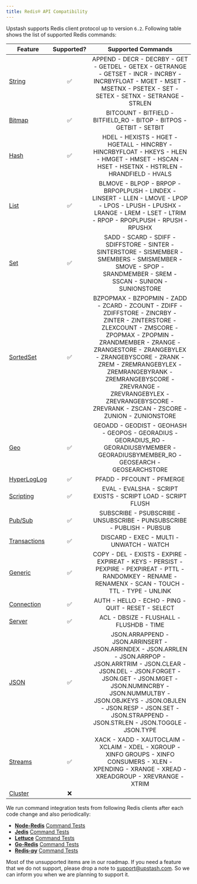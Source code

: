 ```yaml
---
title: Redis® API Compatibility
---
```


Upstash supports Redis client protocol up to version `6.2`. Following table
shows the list of supported Redis commands:

| Feature                                                       | Supported? |                                                                                                                                                                                   Supported Commands                                                                                                                                                                                   |
| ------------------------------------------------------------- | :--------: | :------------------------------------------------------------------------------------------------------------------------------------------------------------------------------------------------------------------------------------------------------------------------------------------------------------------------------------------------------------------------------------: |
| [String](https://redis.io/commands/?group=string)             |     ✅     |                                                                                                       APPEND - DECR - DECRBY - GET - GETDEL - GETEX - GETRANGE - GETSET - INCR - INCRBY - INCRBYFLOAT - MGET - MSET - MSETNX - PSETEX - SET - SETEX - SETNX - SETRANGE - STRLEN                                                                                                        |
| [Bitmap](https://redis.io/commands/?group=bitmap)             |     ✅     |                                                                                                                                                          BITCOUNT - BITFIELD - BITFIELD_RO - BITOP - BITPOS - GETBIT - SETBIT                                                                                                                                                          |
| [Hash](https://redis.io/commands/?group=hash)                 |     ✅     |                                                                                                                     HDEL - HEXISTS - HGET - HGETALL - HINCRBY - HINCRBYFLOAT - HKEYS - HLEN - HMGET - HMSET - HSCAN - HSET - HSETNX - HSTRLEN - HRANDFIELD - HVALS                                                                                                                     |
| [List](https://redis.io/commands/?group=list)                 |     ✅     |                                                                                                        BLMOVE - BLPOP - BRPOP - BRPOPLPUSH - LINDEX - LINSERT - LLEN - LMOVE - LPOP - LPOS - LPUSH - LPUSHX - LRANGE - LREM - LSET - LTRIM - RPOP - RPOPLPUSH - RPUSH - RPUSHX                                                                                                         |
| [Set](https://redis.io/commands/?group=set)                   |     ✅     |                                                                                                            SADD - SCARD - SDIFF - SDIFFSTORE - SINTER - SINTERSTORE - SISMEMBER - SMEMBERS - SMISMEMBER - SMOVE - SPOP - SRANDMEMBER - SREM - SSCAN - SUNION - SUNIONSTORE                                                                                                             |
| [SortedSet](https://redis.io/commands/?group=sorted_set)      |     ✅     | BZPOPMAX - BZPOPMIN - ZADD - ZCARD - ZCOUNT - ZDIFF - ZDIFFSTORE - ZINCRBY - ZINTER - ZINTERSTORE - ZLEXCOUNT - ZMSCORE - ZPOPMAX - ZPOPMIN - ZRANDMEMBER - ZRANGE - ZRANGESTORE - ZRANGEBYLEX - ZRANGEBYSCORE - ZRANK - ZREM - ZREMRANGEBYLEX - ZREMRANGEBYRANK - ZREMRANGEBYSCORE - ZREVRANGE - ZREVRANGEBYLEX - ZREVRANGEBYSCORE - ZREVRANK - ZSCAN - ZSCORE - ZUNION - ZUNIONSTORE |
| [Geo](https://redis.io/commands/?group=geo)                   |     ✅     |                                                                                                                         GEOADD - GEODIST - GEOHASH - GEOPOS - GEORADIUS - GEORADIUS_RO - GEORADIUSBYMEMBER - GEORADIUSBYMEMBER_RO - GEOSEARCH - GEOSEARCHSTORE                                                                                                                         |
| [HyperLogLog](https://redis.io/commands/?group=hyperloglog)   |     ✅     |                                                                                                                                                                               PFADD - PFCOUNT - PFMERGE                                                                                                                                                                                |
| [Scripting](https://redis.io/commands/?group=scripting)       |     ✅     |                                                                                                                                                              EVAL - EVALSHA - SCRIPT EXISTS - SCRIPT LOAD - SCRIPT FLUSH                                                                                                                                                               |
| [Pub/Sub](https://redis.io/commands/?group=pubsub)            |     ✅     |                                                                                                                                                         SUBSCRIBE - PSUBSCRIBE - UNSUBSCRIBE - PUNSUBSCRIBE - PUBLISH - PUBSUB                                                                                                                                                         |
| [Transactions](https://redis.io/commands/?group=transactions) |     ✅     |                                                                                                                                                                        DISCARD - EXEC - MULTI - UNWATCH - WATCH                                                                                                                                                                        |
| [Generic](https://redis.io/commands/?group=generic)           |     ✅     |                                                                                                               COPY - DEL - EXISTS - EXPIRE - EXPIREAT - KEYS - PERSIST - PEXPIRE - PEXPIREAT - PTTL - RANDOMKEY - RENAME - RENAMENX - SCAN - TOUCH - TTL - TYPE - UNLINK                                                                                                               |
| [Connection](https://redis.io/commands/?group=connection)     |     ✅     |                                                                                                                                                                   AUTH - HELLO - ECHO - PING - QUIT - RESET - SELECT                                                                                                                                                                   |
| [Server](https://redis.io/commands/?group=server)             |     ✅     |                                                                                                                                                                        ACL - DBSIZE - FLUSHALL - FLUSHDB - TIME                                                                                                                                                                        |
| [JSON](https://redis.io/commands/?group=json)                 |     ✅     |                                         JSON.ARRAPPEND - JSON.ARRINSERT - JSON.ARRINDEX - JSON.ARRLEN - JSON.ARRPOP - JSON.ARRTRIM - JSON.CLEAR - JSON.DEL - JSON.FORGET - JSON.GET - JSON.MGET - JSON.NUMINCRBY - JSON.NUMMULTBY - JSON.OBJKEYS - JSON.OBJLEN - JSON.RESP - JSON.SET - JSON.STRAPPEND - JSON.STRLEN - JSON.TOGGLE - JSON.TYPE                                         |
| [Streams](https://redis.io/commands/?group=stream)            |     ✅     |                                                                                                                 XACK - XADD - XAUTOCLAIM - XCLAIM - XDEL - XGROUP - XINFO GROUPS - XINFO CONSUMERS - XLEN - XPENDING - XRANGE - XREAD - XREADGROUP - XREVRANGE - XTRIM                                                                                                                 |
| [Cluster](https://redis.io/commands#cluster)                  |     ❌     |                                                                                                                                                                                                                                                                                                                                                                                        |

We run command integration tests from following Redis clients after each code
change and also periodically:

- **[Node-Redis](https://github.com/redis/node-redis)**
  [Command Tests](https://github.com/redis/node-redis/tree/v3.1.2/test/commands)
- **[Jedis](https://github.com/redis/jedis)**
  [Command Tests](https://github.com/redis/jedis/tree/v4.1.1/src/test/java/redis/clients/jedis/commands)
- **[Lettuce](https://github.com/lettuce-io/lettuce-core)**
  [Command Tests](https://github.com/lettuce-io/lettuce-core/tree/6.1.6.RELEASE/src/test/java/io/lettuce/core/commands)
- **[Go-Redis](https://github.com/go-redis/redis)**
  [Command Tests](https://github.com/go-redis/redis/blob/master/commands_test.go)
- **[Redis-py](https://github.com/redis/redis-py)**
  [Command Tests](https://github.com/redis/redis-py/tree/v4.4.0/tests)

Most of the unsupported items are in our roadmap. If you need a feature that we
do not support, please drop a note to
[support@upstash.com](mailto:support@upstash.com). So we can inform you when we
are planning to support it.
